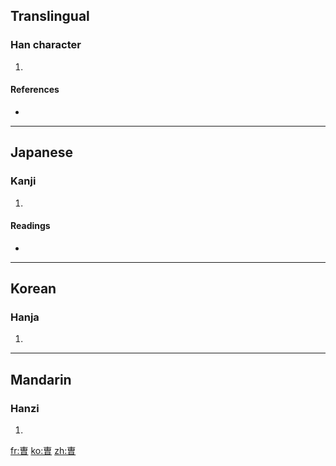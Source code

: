 ==Translingual==

===Han character===
{{Han char|rn=73|rad=曰|as=06|sn=10|four=|canj=卜田日 (YWA)}}

# {{defn|Han|sort=曰06}}

====References====
* {{Han ref|kx=0503.011|hdz=21506.050|uh=66FA|ud=26362}}

----

==Japanese==

===Kanji===
{{ja-kanji|grade=|rs=曰06}}

# {{defn|Japanese|sort=曰06}}

====Readings====
* {{ja-readings|on=[[そう]] (sō)|kun=[[つかさ]] (tsukasa), [[ともがら]] (tomogara), [[へや]] (heya)}}

----

==Korean==

===Hanja===
{{ko-hanja|hangeul=조|eumhun=|rv=jo|mr=cho|y=co}}

# {{defn|Korean|sort=曰06}}

----

==Mandarin==

===Hanzi===
{{cmn-hanzi|pin=[[cáo]] ([[cao2]])|wg=ts'ao<sup>2</sup>}}

# {{defn|Mandarin|sort=曰06}}

[[fr:曺]]
[[ko:曺]]
[[zh:曺]]